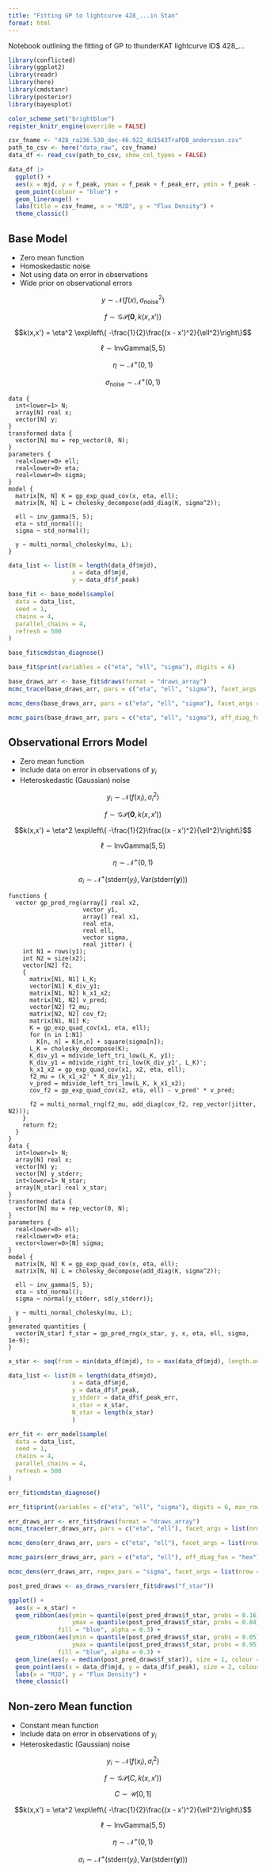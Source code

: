 ```yaml
---
title: "Fitting GP to lightcurve 428_...in Stan"
format: html
---
```


Notebook outlining the fitting of GP to thunderKAT lightcurve ID$ 428_...

```r
library(conflicted)
library(ggplot2)
library(readr)
library(here)
library(cmdstanr)
library(posterior)
library(bayesplot)

color_scheme_set("brightblue")
register_knitr_engine(override = FALSE)
```

```r
csv_fname <- "428_ra236.530_dec-46.922_4U1543TraPDB_andersson.csv"
path_to_csv <- here("data_raw", csv_fname)
data_df <- read_csv(path_to_csv, show_col_types = FALSE)

data_df |> 
  ggplot() +
  aes(x = mjd, y = f_peak, ymax = f_peak + f_peak_err, ymin = f_peak - f_peak_err) +
  geom_point(colour = "blue") +
  geom_linerange() +
  labs(title = csv_fname, x = "MJD", y = "Flux Density") +
  theme_classic()
```

## Base Model

- Zero mean function
- Homoskedastic noise
- Not using data on error in observations
- Wide prior on observational errors

$$y \sim \mathcal{N}(f(x), \sigma_\textrm{noise}^2)$$

$$f \sim \mathcal{GP}(\boldsymbol{0}, k(x,  x'))$$


$$k(x,x') = \eta^2 \exp\left\{ -\frac{1}{2}\frac{(x - x')^2}{\ell^2}\right\}$$

$$\ell \sim \mathrm{InvGamma}(5,5)$$

$$\eta \sim \mathcal{N}^+(0,1)$$

$$\sigma_\textrm{noise} \sim \mathcal{N}^+(0,1)$$

```cmdstan
data {
  int<lower=1> N;
  array[N] real x;
  vector[N] y;
}
transformed data {
  vector[N] mu = rep_vector(0, N);
}
parameters {
  real<lower=0> ell;
  real<lower=0> eta;
  real<lower=0> sigma;
}
model {
  matrix[N, N] K = gp_exp_quad_cov(x, eta, ell);
  matrix[N, N] L = cholesky_decompose(add_diag(K, sigma^2));

  ell ~ inv_gamma(5, 5);
  eta ~ std_normal();
  sigma ~ std_normal();

  y ~ multi_normal_cholesky(mu, L);
}
```

```r
data_list <- list(N = length(data_df$mjd), 
                  x = data_df$mjd,
                  y = data_df$f_peak)

base_fit <- base_model$sample(
  data = data_list,
  seed = 1,
  chains = 4,
  parallel_chains = 4,
  refresh = 500
)
```

```r
base_fit$cmdstan_diagnose()
```

```r
base_fit$print(variables = c("eta", "ell", "sigma"), digits = 6)
```

```r
base_draws_arr <- base_fit$draws(format = "draws_array")
mcmc_trace(base_draws_arr, pars = c("eta", "ell", "sigma"), facet_args = list(nrow = 2))
```

```r
mcmc_dens(base_draws_arr, pars = c("eta", "ell", "sigma"), facet_args = list(nrow = 2))
```

```r
mcmc_pairs(base_draws_arr, pars = c("eta", "ell", "sigma"), off_diag_fun = "hex")
```

## Observational Errors Model

- Zero mean function
- Include data on error in observations of $y_i$
- Heteroskedastic (Gaussian) noise

$$y_i \sim \mathcal{N}(f(x_i), \sigma_i^2)$$

$$f \sim \mathcal{GP}(\boldsymbol{0}, k(x,  x'))$$

$$k(x,x') = \eta^2 \exp\left\{ -\frac{1}{2}\frac{(x - x')^2}{\ell^2}\right\}$$

$$\ell \sim \mathrm{InvGamma}(5,5)$$

$$\eta \sim \mathcal{N}^+(0,1)$$

$$\sigma_i \sim \mathcal{N}^+(\textrm{stderr}(y_i), \mathrm{Var}(\textrm{stderr}(\boldsymbol{y})))$$

```cmdstan
functions {
  vector gp_pred_rng(array[] real x2,
                     vector y1,
                     array[] real x1,
                     real eta,
                     real ell,
                     vector sigma,
                     real jitter) {
    int N1 = rows(y1);
    int N2 = size(x2);
    vector[N2] f2;
    {
      matrix[N1, N1] L_K;
      vector[N1] K_div_y1;
      matrix[N1, N2] k_x1_x2;
      matrix[N1, N2] v_pred;
      vector[N2] f2_mu;
      matrix[N2, N2] cov_f2;
      matrix[N1, N1] K;
      K = gp_exp_quad_cov(x1, eta, ell);
      for (n in 1:N1)
        K[n, n] = K[n,n] + square(sigma[n]);
      L_K = cholesky_decompose(K);
      K_div_y1 = mdivide_left_tri_low(L_K, y1);
      K_div_y1 = mdivide_right_tri_low(K_div_y1', L_K)';
      k_x1_x2 = gp_exp_quad_cov(x1, x2, eta, ell);
      f2_mu = (k_x1_x2' * K_div_y1);
      v_pred = mdivide_left_tri_low(L_K, k_x1_x2);
      cov_f2 = gp_exp_quad_cov(x2, eta, ell) - v_pred' * v_pred;

      f2 = multi_normal_rng(f2_mu, add_diag(cov_f2, rep_vector(jitter, N2)));
    }
    return f2;
  }
}
data {
  int<lower=1> N;
  array[N] real x;
  vector[N] y;
  vector[N] y_stderr;
  int<lower=1> N_star;
  array[N_star] real x_star;
}
transformed data {
  vector[N] mu = rep_vector(0, N);
}
parameters {
  real<lower=0> ell;
  real<lower=0> eta;
  vector<lower=0>[N] sigma;
}
model {
  matrix[N, N] K = gp_exp_quad_cov(x, eta, ell);
  matrix[N, N] L = cholesky_decompose(add_diag(K, sigma^2));

  ell ~ inv_gamma(5, 5);
  eta ~ std_normal();
  sigma ~ normal(y_stderr, sd(y_stderr));

  y ~ multi_normal_cholesky(mu, L);
}
generated quantities {
  vector[N_star] f_star = gp_pred_rng(x_star, y, x, eta, ell, sigma, 1e-9);
}
```

```r
x_star <- seq(from = min(data_df$mjd), to = max(data_df$mjd), length.out = 200)

data_list <- list(N = length(data_df$mjd), 
                  x = data_df$mjd,
                  y = data_df$f_peak,
                  y_stderr = data_df$f_peak_err,
                  x_star = x_star,
                  N_star = length(x_star)
                  )

err_fit <- err_model$sample(
  data = data_list,
  seed = 1,
  chains = 4,
  parallel_chains = 4,
  refresh = 500
)
```

```r
err_fit$cmdstan_diagnose()
```

```r
err_fit$print(variables = c("eta", "ell", "sigma"), digits = 6, max_rows = 23)
```

```r
err_draws_arr <- err_fit$draws(format = "draws_array")
mcmc_trace(err_draws_arr, pars = c("eta", "ell"), facet_args = list(nrow = 2))
```

```r
mcmc_dens(err_draws_arr, pars = c("eta", "ell"), facet_args = list(nrow = 2))
```

```r
mcmc_pairs(err_draws_arr, pars = c("eta", "ell"), off_diag_fun = "hex")
```

```r
mcmc_dens(err_draws_arr, regex_pars = "sigma", facet_args = list(nrow = 7))
```

```r
post_pred_draws <- as_draws_rvars(err_fit$draws("f_star"))

ggplot() +
  aes(x = x_star) +
  geom_ribbon(aes(ymin = quantile(post_pred_draws$f_star, probs = 0.16)[1,],
                  ymax = quantile(post_pred_draws$f_star, probs = 0.84)[1,]),
              fill = "blue", alpha = 0.3) +
  geom_ribbon(aes(ymin = quantile(post_pred_draws$f_star, probs = 0.05)[1,],
                  ymax = quantile(post_pred_draws$f_star, probs = 0.95)[1,]),
              fill = "blue", alpha = 0.3) +
  geom_line(aes(y = median(post_pred_draws$f_star)), size = 1, colour = "black") +
  geom_point(aes(x = data_df$mjd, y = data_df$f_peak), size = 2, colour = "red") +
  labs(x = "MJD", y = "Flux Density") +
  theme_classic()
```


## Non-zero Mean function

- Constant mean function
- Include data on error in observations of $y_i$
- Heteroskedastic (Gaussian) noise

$$y_i \sim \mathcal{N}(f(x_i), \sigma_i^2)$$

$$f \sim \mathcal{GP}(C, k(x,  x'))$$

$$C \sim \mathcal{U}[0,1]$$

$$k(x,x') = \eta^2 \exp\left\{ -\frac{1}{2}\frac{(x - x')^2}{\ell^2}\right\}$$

$$\ell \sim \mathrm{InvGamma}(5,5)$$

$$\eta \sim \mathcal{N}^+(0,1)$$

$$\sigma_i \sim \mathcal{N}^+(\textrm{stderr}(y_i), \mathrm{Var}(\textrm{stderr}(\boldsymbol{y})))$$

